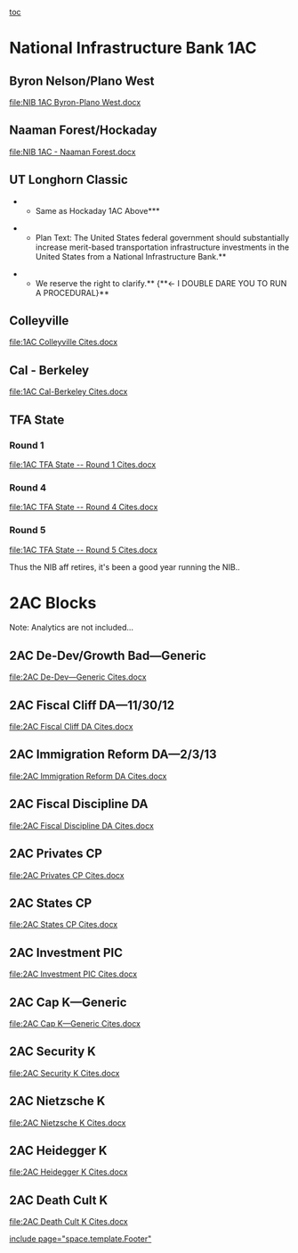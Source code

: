 [[toc]]
=National Infrastructure Bank 1AC= 
==Byron Nelson/Plano West== 
[[file:NIB 1AC Byron-Plano West.docx]]

==Naaman Forest/Hockaday== 
[[file:NIB 1AC - Naaman Forest.docx]]

==UT Longhorn Classic== 
***Same as Hockaday 1AC Above***

**Plan Text: The United States federal government should substantially increase merit-based transportation infrastructure investments in the United States from a National Infrastructure Bank.**

**We reserve the right to clarify.** {**← I DOUBLE DARE YOU TO RUN A PROCEDURAL}**

==Colleyville== 
[[file:1AC Colleyville Cites.docx]]

==Cal - Berkeley== 
[[file:1AC Cal-Berkeley Cites.docx]]

==TFA State== 
===Round 1=== 
[[file:1AC TFA State -- Round 1 Cites.docx]]

===Round 4=== 
[[file:1AC TFA State -- Round 4 Cites.docx]]

===Round 5=== 
[[file:1AC TFA State -- Round 5 Cites.docx]]

Thus the NIB aff retires, it's been a good year running the NIB.. 

=2AC Blocks= 
Note: Analytics are not included...
==2AC De-Dev/Growth Bad—Generic== 
[[file:2AC De-Dev—Generic Cites.docx]]

==2AC Fiscal Cliff DA—11/30/12== 
[[file:2AC Fiscal Cliff DA Cites.docx]]

==2AC Immigration Reform DA—2/3/13== 
[[file:2AC Immigration Reform DA Cites.docx]]

==2AC Fiscal Discipline DA== 
[[file:2AC Fiscal Discipline DA Cites.docx]]

==2AC Privates CP== 
[[file:2AC Privates CP Cites.docx]]

==2AC States CP== 
[[file:2AC States CP Cites.docx]]

==2AC Investment PIC== 
[[file:2AC Investment PIC Cites.docx]]

==2AC Cap K—Generic== 
[[file:2AC Cap K—Generic Cites.docx]]

==2AC Security K== 
[[file:2AC Security K Cites.docx]]

==2AC Nietzsche K== 
[[file:2AC Nietzsche K Cites.docx]]

==2AC Heidegger K== 
[[file:2AC Heidegger K Cites.docx]]

==2AC Death Cult K== 
[[file:2AC Death Cult K Cites.docx]]


[[include page="space.template.Footer"]]